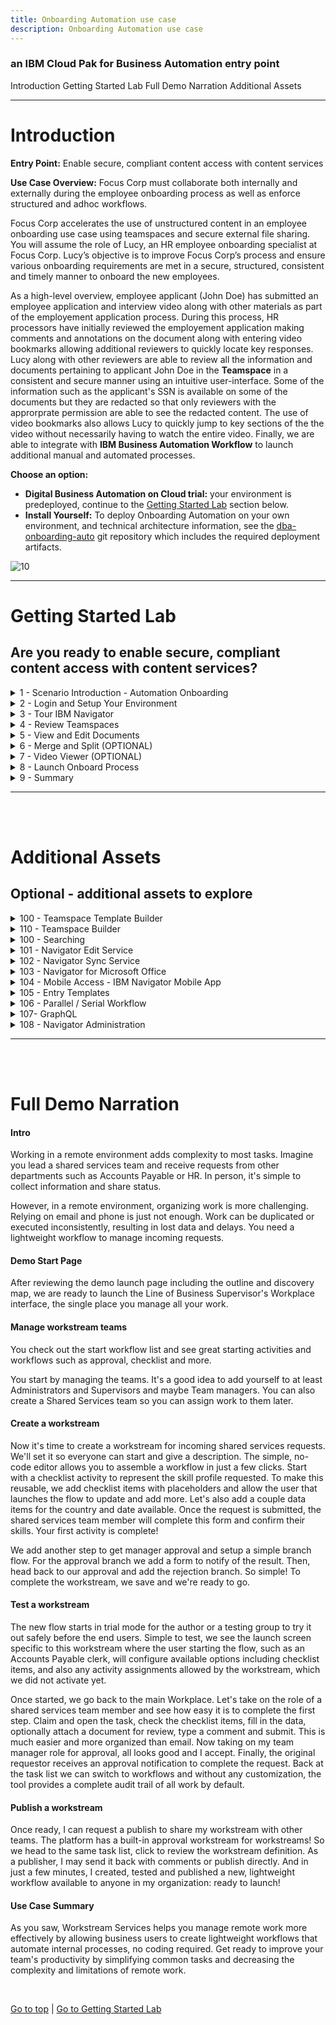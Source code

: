 ```yaml
---
title: Onboarding Automation use case
description: Onboarding Automation use case
---
```


### an IBM Cloud Pak for Business Automation entry point

<AnchorLinks>
  <AnchorLink>Introduction</AnchorLink>
  <AnchorLink>Getting Started Lab</AnchorLink>
  <AnchorLink>Full Demo Narration</AnchorLink>
  <AnchorLink>Additional Assets</AnchorLink>
</AnchorLinks>

***

# Introduction

**Entry Point:** Enable secure, compliant content access with content services

**Use Case Overview:** Focus Corp must collaborate both internally and externally during the employee onboarding process as well as enforce structured and adhoc workflows. 

Focus Corp accelerates the use of unstructured content in an employee onboarding use case using teamspaces and secure external file sharing. You will assume the role of Lucy, an HR employee onboarding specialist at Focus Corp. Lucy’s objective is to improve Focus Corp’s process and ensure various onboarding requirements are met in a secure, structured, consistent and timely manner to onboard the new employees.

As a high-level overview, employee applicant (John Doe) has submitted an employee application and interview video along with other materials as part of the employement application process.  During this process, HR processors have initially reviewed the employement application making comments and annotations on the document along with entering video bookmarks allowing additional reviewers to quickly locate key responses.  Lucy along with other reviewers are able to review all the information and documents pertaining to applicant John Doe in the **Teamspace** in a consistent and secure manner using an intuitive user-interface. Some of the information such as the applicant's SSN is available on some of the documents but they are redacted so that only reviewers with the approrprate permission are able to see the redacted content.  The use of video bookmarks also allows Lucy to quickly jump to key sections of the the video without necessarily having to watch the entire video.  Finally, we are able to integrate with **IBM Business Automation Workflow** to launch additional manual and automated processes.


**Choose an option:**

  * **Digital Business Automation on Cloud trial:** your environment is predeployed, continue to the [Getting Started Lab](#getting-started-lab) section below.
  * **Install Yourself:** To deploy Onboarding Automation on your own environment, and technical architecture information, see the <a href="https://github.com/ibm-cloud-architecture/dba-onboarding-auto.git" target="_blank">dba-onboarding-auto</a> git repository which includes the required deployment artifacts.

 ![10](./images/010-Intro-OnboardingAutomation.png)

***

# Getting Started Lab

## Are you ready to enable secure, compliant content access with content services?

<details>
<summary>1 - Scenario Introduction - Automation Onboarding</summary>

<Row>
<Column colLg={5} colMd={5}>

**Demo Video**

<ArticleCard
    color="dark"
    title="Demo Video - Onboarding Automation"
    subTitle="In this demo, you will learn how to use content services to manage employee onboarding"
    href="https://ibm.biz/cp4ba-shared-services-video"
    actionIcon="arrowRight"
    color="dark"
    >

![](./images/sharedServicesThumbnail.png)

</ArticleCard>
</Column>
<Column colLg={7} colMd={7}>

**Demo Outline**

[Full Demo Narration](#full-demo-narration)

1. Use Case Overview
1. Focus Corp Demo Dashboard review
1. Onboarding Specialist persona
    1. IBM Navigator Tour
    1. Review Teamspace
    1. View and Edit Documents
    1. Merge and Split
    1. Review Video Bookmakrs
    1. Launch Onboard Process
1. Use case review and value of content services

<br/>

</Column>
</Row>
<Row>
<Column colLg={4} colMd={4}>

**Discovery Map**

![1](./images/DiscoveryMap.png)
<br/>

</Column>
<Column colLg={6} colMd={6}>

<br/>

</Column>
</Row>

[Go to top](#introduction) | [Go to Getting Started Lab](#getting-started-lab)

</details>

<details>
<summary>2 - Login and Setup Your Environment</summary>

<br/>

<details>
<summary style="margin-left: 40px">Option 2A - Are you using a Digital Business Automation on Cloud Trial or Demo Environment?</summary>

<br/>

<p style="margin-left: 40px">

1. Login to your Digital Business Automation on Cloud trial or demo <a href="http://automationcloud.ibm.com" target="_blank">here</a> to access your portal.
1. Administrator Users, expand the following section to access additional steps to setup access for yourself and others in your environment:

</p>

<br/>

<details>
<summary style="margin-left: 80px">Additional on Cloud Administrator Setup</summary>

<p style="margin-left: 80px">

1. Open the menu in the upper left.
1. Under **Administer subscriptions**, click **Access management**.
1. Locate or search for your user and ensure all environments (Development and so on) are activated.
1. Click the pencil icon on the right side of your user row and ensure the required roles are selected (below is an example set of roles for a user to access all capabilities).
1. Optionally, add all administrator roles as appropriate (below for reference).

</p>

<br/>

<Row>
<Column colLg={4} colMd={4}>

**All User Access Roles**

![2](./images/required-roles.png)
<br/>

</Column>
<Column colLg={4} colMd={4}>

**All Administrator Roles**

![2](./images/all-admin-roles.png)
<br/>

</Column>
</Row>

<br/>

</details>

<br/>

<p style="margin-left: 40px">

3. Standard Users, once your administrator (either trial or demo admin) completed setup of your access, please continue.
4. Open the Focus Corp Demo Dashboard
    1. Open the menu in the upper left
    2. Select **Production** and then **Run**
    3. Click the **Business Automation Apps** tile to launch **Business Automation Navigator (BAN)****
    4. Wait for the **BAN** to load in a new browser window/tab
    <br/>

     ![11](./images/001a-Portal.png)

    <br/>

    5. Start by reviewing the available demos, they all represent an entry point to business automation so you can easily get started.
    <br/>

     ![11](./images/001b-BAN.png)

    <br/>

    6. When ready, click the green **Onboarding Automation** button to launch the demo.
    <br/>

     ![13](./images/Application01.png)

    <br/>

    7. Check the tabs to learn more about the demo
        1. **Storyboard**
        1. **Discovery Map**

    <br/>

     ![13](./images/Application02-Tabs.png)

    <br/>

    8. Navigate to the **Run the demo!** tab and then click on the picture of the **Lucy - HR Employee Onboarding Specialist**
    <br/>

     ![13](./images/Application03-Lucy.png)

    <br/>

</p>

</details>

<br/>

<details>
<summary style="margin-left: 40px">Option 2B - Are You Using Your Own Environment (not an on Cloud trial/demo)?</summary>

<br/>

<p style="margin-left: 40px">

1. Ask your administrator for the URL to IBM Business Automation Navigator (or the Navigator desktop for Workplace) and the login credentials.
1. Log in to the URL provided
1. Please continue to the next section

</p>

<br/>

</details>

<br/>

<details>
<summary style="margin-left: 40px">Setup Instructions</summary>

<br/>

<p style="margin-left: 40px">

The following is an overview of the setup instuctions, please use the corresponding sections for step-by-step instructions:
1. Create teamspace template (OPTIONAL)
1. Create teamspace
1. Add the employement application document into the teamspace.

<br/>

<details>
<summary style="margin-left: 80px">OPTIONAL - Create teamspace template</summary>

<p style="margin-left: 80px">

<br/>

An **Employee Onboarding** Teamspace Template should already be available.  If not or if you want to demonstrate the creation of a teamspace template, please follow the instructions in the **Teamspace Template Builder** sub-section in the **Additional Assets** section.

</p>

</details>

<br/>

<details>
<summary style="margin-left: 80px">Create teamspace</summary>

<p style="margin-left: 80px">

<br/>

To create your teamspace, please refer to the **Teamspace Builder** sub-section in the **Additional Assets** section.

</p>

<br/>

<br/>

</details>

<br/>

<details>
<summary style="margin-left: 80px">Add employment application document</summary>

<p style="margin-left: 80px">

<br/>



</p>

<br/>

<br/>

</details>


</p>

<br/>

</details>


<br/>
<br/>

[Go to top](#introduction) | [Go to Getting Started Lab](#getting-started-lab)

</details>

<details>
<summary>3 - Tour IBM Navigator</summary>

#### IBM Navigator is a desktop for an organization's workers to find and organize information.


<br/>

You are now a Human Resources (HR) Onboarding specialist (Lucy) at Focus Corp reviewing an applicant (John Doe) for employment. As an onboarding specialist, Lucy will use the IBM Navigator user interface to review content submitted by John such as the employment application and interview video.

<br/>

Let's take a quick tour of the **IBM Navigator** user interface.

<br/>

1. As shown in the diagram below is the **IBM Navigator** user interface.  At the top of the interface, we see a configurable banner with a hamburger icon to access the navigation menu to access features such as **Browse**, **Search**, **Share**, **Teamspaces**, **Workflow** and **Records Management**.  Additional features can also be added using plugins.  Select the **Browse** feature.

<br/>

 ![13](./images/100-Navigator-Browse2.png)

<br/>

We are currently viewing a repository called **Corporate Operations** which is an **IBM FileNet Content Manager** repository. We can also access other repositories and perform cross-repository searches using **CM8** (IBM Content Manager), **CMOD** (IBM Content Manager OnDemand), **Box®** and **CMIS** (Content Management Interoperability Services) compliant repositories like **Alfresco® ** and **Microsoft SharePoint®** On-Premises.

<br/>

3. Select the **Focus Corp Docs / Human Resources / Onboarded Employees** folder representing content for already onboarded employees.
Next, select the **Selena Swift** folder as shown in the diagram below.

<br/>

 ![13](./images/110-Navigator-OnboardedEmployees.png)

<br/>


For onboarded employee – **Selena Swift**, we can see custom folder properties such as the **First Name**, **Last Name**, **Employee ID**, **Onboarding** status and **Hire Date**.

<br/>

4. Select the **Employee Packet** folder and then in the upper-right corner, select the different **Views** (**Details**, **Magazine**, **Filmstrip**).
Let's first select the **Details** view as shown in the diagram below.

<br/>

 ![13](./images/120-Navigator-Details.png)

<br/>

In our example, Focus Corp maintains an **Employee Packet** folder that contains new employee info documents such as the **Confidentially Agreement** and **Employee Manual**.  In the **Details** view, we are able to see the thumbnail and properties of the selected content.

<br/>

5. Select the **Magazine** view

<br/>

 ![13](./images/121-Navigator-Magazine.png)

<br/>

In the **Magazine** view, we can now we see the same content along with social features such as **Likes**, **Tags**, **Downloads** and **Comments**.

<br/>

6. Select the **Filmstrip** view.  The **Filmstrip** view is very useful for looking at media such pictures.  Select the **Photos** folder below the **Employee Packet** folder and then select each picture document.

<br/>

 ![13](./images/122-Navigator-Filmstrip.png)

<br/>

[Go to top](#introduction) | [Go to Getting Started Lab](#getting-started-lab)
</details>

<details>
<summary>4 - Review Teamspaces</summary>

<br/>

#### Let’s now look at Teamspaces.  Teamspaces represent a focused view of the relevant folders, documents and searches that a team needs to complete their tasks.

<br/>

1. From the navigation menu, select **Teamspaces**

<br/>

 ![13](./images/200-Teamspace-Feature.png)

<br/>

A list of Teamspaces should be displayed. In the diagram below, we have highlighted the **Employee Onboarding - John Doe** Teamspace.

<br/>

 ![13](./images/210-Teamspaces.png)
> Note: Please use the Teamspace that was created in section **2 - Login and Setup Your Environment**.  We'll refer to this as **your teamspace** going forward.

<br/>

2. Select your teamspace and right-click to select **Modify**, **Roles**.

<br/>

 ![13](./images/220-Teamspace-Roles.png)

<br/>

A Teamspace can be configured with custom roles for granular security permissions.  Clicking on a role allows you to view and manage the security permissions of the role.  In the diagram below, the **HR - Human Resources** custom role and associated permission are shown.  The **Team** tab can also be selected to view and manage users/groups assigned to the role.

<br/>

 ![13](./images/230-Teamspace-Roles-Security.png)

<br/>

>Note: This lab covers the usage of a Teamspace, please refer to the **Teamspaces** asset in the **Additional Assets** section for information on the setup of **Teamspace Templates** and the general configuration of a Teamspace.  The use of **Teamspace Templates** allows for the configuration of the folder hierarchy, documents, search templates, and security in a user-friendly wizard interface which can then be used to create Teamspaces in a timely, secure and consistent manner.

<br/>

3. Click **Cancel** to exit the **Modify Teamspace** screen and click on your Teamspace to view the Teamspace.

<br/>

 ![13](./images/240-Teamspace-View.png)

<br/>

This is the Teamspace - note the three sections on the left side of the screen for **Browse** to manage content, **Search** to manage saved searches, **Team** to view members of the Teamspace.

<br/>

Note the folder structure in the **Browse** section, this and the associated documents were automatically created using the **Teamspace Template**.

<br/>

The middle/main section of the screen displays the content selected in the **Browse** and **Search** section. As shown in the diagram above, the **Application** folder is selected in the **Browse** section with the contents of the folder displayed in the main section.

<br/>

On the right side of the screen, we see a thumbnail of the document selected in the main section along with a **Properties** section showing the custom document properties associated with the document (**First Name**, **Last Name**, **Application Date**) along with the document **System Properties**.

<br/>

[Go to top](#introduction) | [Go to Getting Started Lab](#getting-started-lab)

</details>

<details>
<summary>5 - View and Edit Documents</summary>

<br/>

Continuing from the previous **Review Teamspace** section, let's now review how to view and edit documents.
> Note: Use the application document (**Focus Corp - Employment Application.pdf**) that was added to the Teamspace in section **2 - Login and Setup Your Environment**.  This document represents the employee applicant's employment application and also contains an I9 document which will we split into a second document using the **Merge and Split** option.

1. From the **Teamspace**, click on the application document

 ![13](./images/300-Viewer-Overview.png)

<br/>

Review the different areas of the viewer including the various tools/icons as shown in the diagram below.  Hovering the mouse over each tool will displays a tool tip identifying the purpose of the tool.

<br/>
<br/>

2.  From view settings area of the screen, click on the **Fit to window** icon to fit a full page of the document in the display

 ![13](./images/310-Viewer-Fit.png)

<br/>

As displayed in the diagram above, the page should now fit in the display window.  We can now see the full page of the document including all the redactions and annotations on the first page.  Annotations allow you to mark up a document with items such as lines, rectangles, redactions, text, highlights, sticky notes, pencil and stamps.  Each annotation has security permissions and includes the user and timestamp the annotation was created/modified.

<br/>
<br/>

3. For each redaction and annotation, hover the mouse over the item to see who created the item and the creation timestamp.

<br/>

 ![13](./images/315-Viewer-Timestamp.png)

<br/>
<br/>

4. Right-click on a redaction then select the first menu option which is **Select Redaction Reason**

<br/>

 ![13](./images/320-Viewer-Redaction-Reason.png)

<br/>

As displayed in the diagram above, the reason for the redaction is displayed and can also be set to a different reason if desired.  Redaction Reasons use role-based security so that only users within a configured role can see behind the redaction and/or manage the redaction. Additionally, data capture/processing solutions can be configured to automatically redact values such as a Social Security Number and associate with the redaction reason.

<br/>

Click **Cancel** to exit out of the **Select Redaction Reason** dialog window.

<br/>
<br/>

5. On the application document, either double-click on the yellow sticky note -OR- right-click on the sticky note and then click on the second menu option for **Edit text**

<br/>

 ![13](./images/330-Sticky-Note.png)

<br/>

As displayed in the diagram above, the text for the **Sticky note** annotation is displayed along with the creation/modified timestamp. With appropriate security, we are also able to modify the text.  The **Sticky note** in the annotation toolbar is also identified in the diagram if you want to create a new **Sticky note** annotation.

<br/>

To the right of the **Sticky note** annotation on the application document, there is also a **Text** annotation to display text without having to open the annotation.

<br/>
<br/>

6. In the upper-right corner of the viewer, click on the **View Comments** icon

<br/>

 ![13](./images/340-Doc-Comment.png)

<br/>

As displayed in the diagram above, any existing document comments are displayed here.  The **Filter** box can be used to search for a specific comment.  A new comment can be added by entering text at the bottom of the viewer and then pressing the **Enter** button. If the user has appropriate security, existing comments can be edited or deleted by right-clicking on a comment and then clicking on the **Edit** or **Delete** option as shown in the diagram above.

<br/>

Additionally, document comments can be added directly from the document by right-clicking on the document and then selecting the **Properties** menu option.

<br/>

When complete, click on the **View Comments** icon at the top of the viewer to toggle out of the **View Comments** mode.

<br/>
<br/>

7. After exiting the **View Comments** mode, review the existing **Stamp** annotations and enter a new **Stamp** annotation by clicking on the **Stamp** annotation in the **Annotations** bar area on the right side of the viewer. Next, click on the **Approved** annotiation icon and then click where you want the annotation to be located on the document.

<br/>

 ![13](./images/350-Stamp.png)

<br/>

As displayed in the diagram above, the existing stamp annotations that are shown magnified.  These stamp annotations represent when the document was received and reviewed.  After clicking on the **Approved** stamp annotation, the **Stamp** annotation should now appear on the document with your email address along with the date.

<br/>

When complete, click on the **Save** icon to save the document with the newly created annotation.

<br/>
<br/>

8. The thumbnails of the document by clicking on the **Thumbnails view** icon from the bottom of the viewer.

<br/>

 ![13](./images/360-Thumbnail.png)

<br/>

As displayed in the diagram above, the thumbnails of each page of the document are displayed.

<br/>

Please note that the size of the thumbnail can be increased/decreased by clicking on the magnifying glass +/- icons located at the bottom of the viewer as shown below.

<br/>

 ![13](./images/362-Thumbnail-Size.png)

<br/>

<br/>

Congratulations, we have now completed the **View and Edit Documents** steps.  Please note the additional features to view and edit documents:
  - IBM Content Navigator Edit Service – edit directly in any desktop application
  - IBM Navigator Sync – sync and collaborate on documents directly from a computer desktop or mobile device
  - IBM Navigator Mobile – access, manage and sync content on your mobile device
  - IBM Navigator for Microsoft Office® –  access and manage content within Microsoft Office
  - Microsoft Office Online Editing® –  collaborative editing using Microsoft Office 365® or Microsoft Office Online Server®
  - IBM Enterprise Video Streaming - stream video with automatic caption generation with automated transcoding for multiple bitrates, video size and quality

<br/>

</details>

<details>
<summary>6 - Merge and Split (OPTIONAL)</summary>

<br/>

Continuing from the previous section viewing the thumbnails of the application document - the first five pages represent the actual application document.  The next four pages is an **I9 - Employment Verification** document that does not belong with our document.  We'll use the **Merge and Split** feature to first create a copy of our document and then remove the first five pages to create a separate I9 document.  Next, we'll remove the last four pages of our employment application document so that it only contains the correct pages.

<br/>
<br/>

1. From the upper-right corner of the viewer, select the **Open in New Window** icon to open the viewer in a separate window which allows us to select the **Merge and Split** option.

<br/>

 ![13](./images/370-MergeSplit-Open.png)

<br/>
<br/>

2.  From the separate viewer window, select the **Merge and Split** icon at the top of the viewer.

<br/>

 ![13](./images/372-MergeSplit-Option.png)

<br/>

As displayed in the diagram below, we are now in the **Merge and Split** mode where we can see the three icons for **Cut**, **Copy** and **Paste**.  We are also able to move one or more pages by selecting the page(s) and dragging it to the desired location.

<br/>

 ![13](./images/373-MergeSplit-Main.png)

<br/>
<br/>

4.  Select the **Add document** icon from the top menu bar so that we can create the separate document

<br/>

 ![13](./images/374-MergeSplit-AddDoc.png)

<br/>

As displayed in the diagram below, the **Add Document** window appears.  Select the **Employee Onboarding - Document** entry template which uses the default **Document** class.  Next, set the **Document Title** property to **John Doe - I9** and finally click the **Add** button to add the document.

<br/>

 ![13](./images/375-MergeSplit-DocSave.png)

<br/>
<br/>

5.  There should now be two tabs in the document viewer with the second tab representing the newly added **John Doe - I9** document.  We want to remove the employee application pages - select the first five pages of the document and then click on the **Cut** icon to remove the selected pages.

<br/>

 ![13](./images/376-MergeSplit-I9.png)

<br/>
<br/>

6.  As shown in diagram below, there should be four document pages.  Click on the **Check in document** icon to save and check-in the document to the repository.

<br/>

 ![13](./images/377-1-MergeSplit-I9CheckIn.png)

<br/>
<br/>

7.  Click on the first document tab which is our original employment application document.  Next, select the last four pages of the document and then select the **Cut** icon to remove the I9 document pages.  Finally, click on the **Check in document** icon to save and check-in the document to the repository.

<br/>

 ![13](./images/377-2-MergeSplit-EmployeeApp.png)

<br/>

You can now exit the document viewer to return back to the **Teamspace**.

<br/>
<br/>

</details>

<details>
<summary>7 - Video Viewer (OPTIONAL)</summary>

<br/>

1.  Let's now take a look at the video viewer to view and stream videos and audio files.  From the **Teamspace**, click on the video name in the folder: **Employee Onboarding \ Application \ Video Interview**.

<br/>

 ![13](./images/380-Video-Launch.png)

<br/>

Note that selecting the video will also provide a short live preview of the video in the right pane along with the properties of the video.

<br/>
<br/>

2. Click on the **Open in New Window** icon in the upper right corner of the viewer to open the viewer in a new window so we can access the video bookmark feature.

<br/>

 ![13](./images/382-Video-OpenNewWindow.png)

<br/>
<br/>

3. Click on **Bookmarks** on the top left area of the viewer

<br/>

 ![13](./images/383-Video-Bookmarks.png)

<br/>

Afer selecting **Bookmarks**, the list of video bookmarks will be displayed.  These were manually entered by an HR specialist during the initial application review process.  Each bookmark identifies the name of the bookmark, bookmark description, the time of the bookmark and the user who created the bookmark.  The use of video bookmarks is very valuable for Focus Corp to be able to quickly review key segments of the video without viewing the entire video.  Additionally, the video viewer enables you to view, collaborate and easily stream large video files without requiring any browser plugins.

<br/>

Entering text in the **Filter** field also allows you to search on the name of the bookmark allowing for even faster location of a particular bookmark in the event there are numerous bookmarks.  For example, enter **strengths** to quickly go to the bookmark named **What is your greatest strengths**

<br/>
<br/>

4. From the bookmark list, click on a bookmark and then cycle through the bookmarks by clicking on the **Previous** and/or **Next** buttons

<br/>

 ![13](./images/384-Video-PreviousNext.png)

<br/>

Notice that the video starts immediately as you click each bookmark with little or no lag.  When the video is initially opened, the video can be played right away as the video is streamed in the background when initially opened.

<br/>
<br/>

5. Let's now create a new bookmark.  Locate a time in the video to create a bookmark.  This can be done by playing the video and pausing at the desired location. Once you have a good idea where to place the bookmark, click on **New Bookmark** and then enter **Bookmark Name** and **Description**.  If necessary, adjust the **Start Time** to the desired time in the video.

<br/>

 ![13](./images/385-Video-NewBookmark.png)

<br/>

Please note - for demonstration purposes, the interview video contains title pages to each question so that it aligns very nicely with the bookmarks.  Try adding a new video yourself and create some video bookmarks.

<br/>

[Go to top](#introduction) | [Go to Getting Started Lab](#getting-started-lab)

</details>

<details>
<summary>8 - Launch Onboard Process</summary>

<br/>

Lucy is now ready to approve the employee applicant, let's trigger a workflow to start the official onboarding process.

<br/>
<br/>

1. From the **Teamspace**, browse to the **Application** folder and right-click on the employeement appliction to select the menu option for **Workflow**, **Launch Process**

<br/>

 ![13](./images/600-LaunchProcess.png)

<br/>
<br/>

2. Select the **Onboard Employee** process and click the **OK** button

<br/>

 ![13](./images/610-LaunchProcess-OnboardEmployee.png)

<br/>
<br/>

3. Enter any comments in the **Review Request Details**

<br/>

 ![13](./images/620-LaunchProcess-LaunchUI.png)

<br/>

As shown in the diagram above, the launch screen is displayed with properties such as the **Document Name**, **First Name**, **Last Name**, and **Application Date** automatically populated from the document properties.  We are able to view the contents of employement application as a final check and ultimately trigger the process by clicking on the **Launch process** button.

<br/>
<br/>

4. Click the **Launch process** button to start the process.

<br/>

 ![13](./images/625-LaunchProcess-Launch.png)

<br/>

Although not fully implemented within this scenario, the process just launched would orchestrate downstream activities to onboard the applicant including manual and automated steps such as sending the offer letter and employee packet, preparing backend systems for enrollment such as benefits, payroll and IT accounts. The Cloud Pak for Business Automation provides a powerful, pre-integrated platform including Content Services alongside additional business automation services such as Workflow (BAW), RPA, Decisions (ODM and ADS) and more.

<br/>

[Go to top](#introduction) | [Go to Getting Started Lab](#getting-started-lab)

</details>

<details>
<summary>9 - Summary</summary>

<br/>

As you saw, Content Services enables secure and compliant content access through the use of Teamspaces, viewing and editing capabilities such as Role-Based Redactions, Merge and Split, Video Bookmarks and finally workflow to automate additional processes.  The Cloud Pak for Business Automation provides a powerful, pre-integrated platform including Content Services alongside additional business automation services such as Workflow (BAW), RPA, Decisions (ODM and ADS) and more.

<br/>

Please visit the **Additional Assets** section for additional features not covered in this lab.

<br/>
<br/>

[Go to top](#introduction) | [Go to Getting Started Lab](#getting-started-lab)

</details>

***

<br/>
<br/>

# Additional Assets

## Optional - additional assets to explore

<details>
<summary>100 - Teamspace Template Builder</summary>

<br/>

This section covers the creation of a teamspace template using the Teamspace Template Builder.

<br/>

1. From the navigation menu, click on **Teamspaces**

 ![13](./images/additional-assets/teamspace-template/100-Teamspace-Feature.png)

<br/>
<br/>

2. Click on the **Templates** tab and then click on **New Template**

 ![13](./images/additional-assets/teamspace-template/110-New-Teamspace-Template.png)

<br/>

As shown in the diagram below, the **Teamspace Template Builder** is displayed.

<br/>

The teamspace template builder uses a wizard-driven user interface that guides you through the following steps:
- Define Teamspace Template
- Select searches
- Select Classes or Entry template
- Folders and Documents three
- Select Roles

<br/>

 ![13](./images/additional-assets/teamspace-template/120-Template-Builder.png)

<br/>
<br/>

3. Teamspace Template Builder - Step 1 - Define Teamspace Template

<br/>

Enter any value for the **Template name** and **Template description**.  If you are using a shared environment and plan to share the template, please select a value that distinguishes your template from others. In the diagram below, we entered a generic template name and description for our employee onboarding use case. For this template, we have specified not to share the template.

<br/>

At this point, we can continue to the next step by clicking on the **Next** button for the remaining configuration items (searches, classes/entry templates, folders/documents and roles).  At any point, we can complete the configuration of the template by clicking on the **Finish** button and optionally edit the configuration at a later time.

<br/>

When complete, click on the **Next** button to continue to the next step.

<br/>

 ![13](./images/additional-assets/teamspace-template/130-Define-Teamspace-Template.png)

<br/>
<br/>

4. Teamspace Template Builder - Step 2 - Select Searches

<br/>

Specifying a search name will allow members of the teamspace to use a saved search to easily find documents relevant to the teamspace project.  To add a search, specify a **Search Name** in the bottom list and then click the **Add** button. In the diagram below and in our main demo scenario, we have elected not to use a saved search.  When complete, click on the **Next** buton to continue to the next step.

<br/>

 ![13](./images/additional-assets/teamspace-template/140-Select-Searches.png)

<br/>
<br/>

5. Teamspace Template Builder - Step 3 - Select Classes or Entry Templates

<br/>

This steps specifies either document classes or entry templates that can be used to store documents into the teamspace.  Configure this step using the class or entry template based on your use case.  As shown in the diagram below for our main demo use case, first click the option for **Use entry templates to add documents**.  Select the **Employee Onboarding - Application** and the **Employee Onboarding - Document** entry templates.  Finally, click on the **Add** button and then the **Next** button to continue to the next step.

<br/>

Please note that the **Employee Onboarding - Application** entry template uses the **Employment Application** document class and the **Employee Onboarding - Document** entry template uses the default **Document** class.

<br/>

 ![13](./images/additional-assets/teamspace-template/150-Select-Entry-Template.png)

<br/>
<br/>

6. Teamspace Template Builder - Step 4 - Folder and Documents Tree

<br/>

This step configures the folder structure that should be used for the teamspace.  Additionally, documents can be added to the folder(s).  The use of a common folder structure and default documents provide a consistent process so that any teamspaces created with this template uses a consistent and standardized folder hierarchy and documents.

<br/>

Click **New Folder** and then build the folder structure based on your demo scenario.  To add a document to a folder, click on the **Add Document** button and add a document.  When complete, click on the **Next** button to continue to the last step.

<br/>

As shown in the diagram below, we have built the folder structure for the Automation Onboarding demo use case.

<br/>

 ![13](./images/additional-assets/teamspace-template/160-Folders-Documents-Tree.png)

<br/>
<br/>

7. Teamspace Template Builder - Step 5 - Select Roles

<br/>

This steps allows us to create any custom roles for the template which can also be shared with other templates.  Click on **New Role** and then specify the **Role name** and **Role description**.  Next, set the desired permissions on the role.  To share the role with other templates, click on **Make Available**.  Click on the **Finish** button to complete the setup of the teamspace template. The teamspace temlate can be updated at a later time if desired.

<br/>

The teamspace template is now complete, please refer to the next section **Teamspace Builder** to create a teamspace from this template.

<br/>

 ![13](./images/additional-assets/teamspace-template/170-Select-Roles.png)

<br/>
<br/>

[Go to top](#introduction) | [Go to Getting Started Lab](#getting-started-lab)

</details>

<details>
<summary>110 - Teamspace Builder</summary>

<br/>

This section covers how to crate a teamspace from the **Employee Onboarding Teamspace** template.

<br/>


 ![13](./images/100-Navigator-Browse2.png)

<br/>

[Go to top](#introduction) | [Go to Getting Started Lab](#getting-started-lab)

</details>

<details>
<summary>100 - Searching</summary>

<br/>

 ![13](./images/100-Navigator-Browse2.png)

<br/>

[Go to top](#introduction) | [Go to Getting Started Lab](#getting-started-lab)

</details>

<details>
<summary>101 - Navigator Edit Service</summary>

<br/>

 ![13](./images/100-Navigator-Browse2.png)

<br/>

[Go to top](#introduction) | [Go to Getting Started Lab](#getting-started-lab)

</details>

<details>
<summary>102 - Navigator Sync Service</summary>

<br/>

 ![13](./images/100-Navigator-Browse2.png)

<br/>

[Go to top](#introduction) | [Go to Getting Started Lab](#getting-started-lab)

</details>

<details>
<summary>103 - Navigator for Microsoft Office</summary>

<br/>

 ![13](./images/100-Navigator-Browse2.png)

<br/>

[Go to top](#introduction) | [Go to Getting Started Lab](#getting-started-lab)

</details>

<details>
<summary>104 - Mobile Access - IBM Navigator Mobile App</summary>

<br/>

 ![13](./images/100-Navigator-Browse2.png)

<br/>

[Go to top](#introduction) | [Go to Getting Started Lab](#getting-started-lab)

</details>

<details>
<summary>105 - Entry Templates</summary>

<br/>

 ![13](./images/100-Navigator-Browse2.png)

<br/>

[Go to top](#introduction) | [Go to Getting Started Lab](#getting-started-lab)

</details>

<details>
<summary>106 - Parallel / Serial Workflow</summary>

<br/>

 ![13](./images/100-Navigator-Browse2.png)

<br/>

[Go to top](#introduction) | [Go to Getting Started Lab](#getting-started-lab)

</details>

<details>
<summary>107- GraphQL</summary>

<br/>

 ![13](./images/100-Navigator-Browse2.png)

<br/>

[Go to top](#introduction) | [Go to Getting Started Lab](#getting-started-lab)

</details>

<details>
<summary>108 - Navigator Administration</summary>

<br/>

 ![13](./images/100-Navigator-Browse2.png)

<br/>

[Go to top](#introduction) | [Go to Getting Started Lab](#getting-started-lab)

</details>


***

<br/>
<br/>


# Full Demo Narration

#### Intro

Working in a remote environment adds complexity to most tasks.  Imagine you lead a shared services team and receive requests from other departments such as Accounts Payable or HR. In person, it's simple to collect information and share status.

However, in a remote environment, organizing work is more challenging.  Relying on email and phone is just not enough. Work can be duplicated or executed inconsistently, resulting in lost data and delays.  You need a lightweight workflow to manage incoming requests.

#### Demo Start Page

After reviewing the demo launch page including the outline and discovery map, we are ready to launch the Line of Business Supervisor's Workplace interface, the single place you manage all your work.

#### Manage workstream teams

You check out the start workflow list and see great starting activities and workflows such as approval, checklist and more.

You start by managing the teams.  It's a good idea to add yourself to at least Administrators and Supervisors and maybe Team managers.  You can also create a Shared Services team so you can assign work to them later.

#### Create a workstream

Now it's time to create a workstream for incoming shared services requests.  We'll set it so everyone can start and give a description.  The simple, no-code editor allows you to assemble a workflow in just a few clicks.  Start with a checklist activity to represent the skill profile requested.  To make this reusable, we add checklist items with placeholders and allow the user that launches the flow to update and add more.  Let's also add a couple data items for the country and date available.  Once the request is submitted, the shared services team member will complete this form and confirm their skills.  Your first activity is complete!

We add another step to get manager approval and setup a simple branch flow.  For the approval branch we add a form to notify of the result.  Then, head back to our approval and add the rejection branch.  So simple!  To complete the workstream, we save and we're ready to go.

#### Test a workstream

The new flow starts in trial mode for the author or a testing group to try it out safely before the end users.  Simple to test, we see the launch screen specific to this workstream where the user starting the flow, such as an Accounts Payable clerk, will configure available options including checklist items, and also any activity assignments allowed by the workstream, which we did not activate yet.

Once started, we go back to the main Workplace.  Let's take on the role of a shared services team member and see how easy it is to complete the first step. Claim and open the task, check the checklist items, fill in the data, optionally attach a document for review, type a comment and submit.  This is much easier and more organized than email.  Now taking on my team manager role for approval, all looks good and I accept.  Finally, the original requestor receives an approval notification to complete the request. Back at the task list we can switch to workflows and without any customization, the tool provides a complete audit trail of all work by default.

#### Publish a workstream

Once ready, I can request a publish to share my workstream with other teams.  The platform has a built-in approval workstream for workstreams!  So we head to the same task list, click to review the workstream definition.  As a publisher, I may send it back with comments or publish directly.  And in just a few minutes, I created, tested and published a new, lightweight workflow available to anyone in my organization: ready to launch!

#### Use Case Summary

As you saw, Workstream Services helps you manage remote work more effectively by allowing business users to create lightweight workflows that automate internal processes, no coding required. Get ready to improve your team's productivity by simplifying common tasks and decreasing the complexity and limitations of remote work.


<br/>

[Go to top](#introduction) | [Go to Getting Started Lab](#getting-started-lab)

